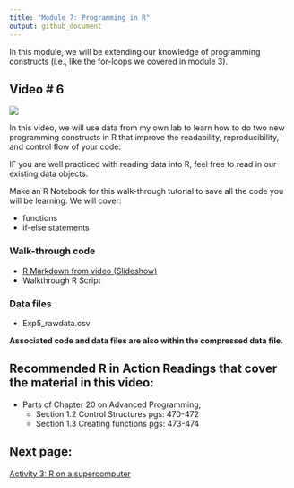 ```yaml
---
title: "Module 7: Programming in R"
output: github_document
---
```


In this module, we will be extending our knowledge of programming constructs (i.e., like the for-loops we covered in module 3).

## Video # 6

[![](images/mq1.jpeg)](https://youtu.be/3gGnqDXB76Q)


In this video, we will use data from my own lab to learn how to do two new programming constructs in R that improve the readability, reproducibility, and control flow of your code. 

IF you are well practiced with reading data into R, feel free to read in our existing data objects. 

Make an R Notebook for this walk-through tutorial to save all the code you will be learning. We will cover:

* functions
* if-else statements

### Walk-through code

* [R Markdown from video (Slideshow)](docs/4.06.Programming_in_R.html) 
* Walkthrough R Script

### Data files

* Exp5_rawdata.csv

**Associated code and data files are also within the compressed data file.**

## Recommended R in Action Readings that cover the material in this video:
* Parts of Chapter 20 on Advanced Programming, 
  * Section 1.2 Control Structures pgs: 470-472
  * Section 1.3 Creating functions pgs: 473-474

## Next page:
[Activity 3: R on a supercomputer](docs/activity3.html)

